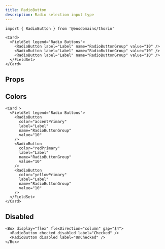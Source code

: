 ```yaml
---
title: RadioButton
description: Radio selection input type
---
```


```tsx
import { RadioButton } from '@ensdomains/thorin'
```

```tsx live=true
<Card>
  <FieldSet legend="Radio Buttons">
    <RadioButton label="Label" name="RadioButtonGroup" value="10" />
    <RadioButton label="Label" name="RadioButtonGroup" value="10" />
    <RadioButton label="Label" name="RadioButtonGroup" value="10" />
  </FieldSet>
</Card>
```

## Props

<PropsTable sourceLink={sourceLink} types={types} />

## Colors

```tsx live=true
<Card >
  <FieldSet legend="Radio Buttons">
    <RadioButton
      color="accentPrimary"
      label="Label"
      name="RadioButtonGroup"
      value="10"
    />
    <RadioButton
      color="redPrimary"
      label="Label"
      name="RadioButtonGroup"
      value="10"
    />
    <RadioButton
      color="yellowPrimary"
      label="Label"
      name="RadioButtonGroup"
      value="10"
    />
  </FieldSet>
</Card>
```

## Disabled

```tsx live=true
<Box display="flex" flexDirection="column" gap="$4">
  <RadioButton checked disabled label="Checked" />
  <RadioButton disabled label="UnChecked" />
</Box>
```
